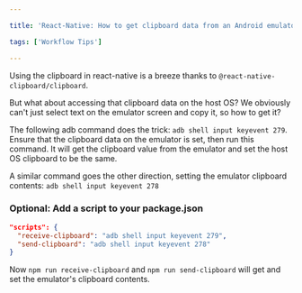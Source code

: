 ```yaml
---

title: 'React-Native: How to get clipboard data from an Android emulator'

tags: ['Workflow Tips']

---
```


Using the clipboard in react-native is a breeze thanks to `@react-native-clipboard/clipboard`.

But what about accessing that clipboard data on the host OS? We obviously can't just select text on the emulator screen and copy it, so how to get it?

The following adb command does the trick: `adb shell input keyevent 279`. Ensure that the clipboard data on the emulator is set, then run this command. It will get the clipboard value from the emulator and set the host OS clipboard to be the same.

A similar command goes the other direction, setting the emulator clipboard contents: `adb shell input keyevent 278`

### Optional: Add a script to your package.json

```json file=package.json add=2-3 exclude=1,4
"scripts": {
  "receive-clipboard": "adb shell input keyevent 279",
  "send-clipboard": "adb shell input keyevent 278"
}
```

Now `npm run receive-clipboard` and `npm run send-clipboard` will get and set the emulator's clipboard contents.